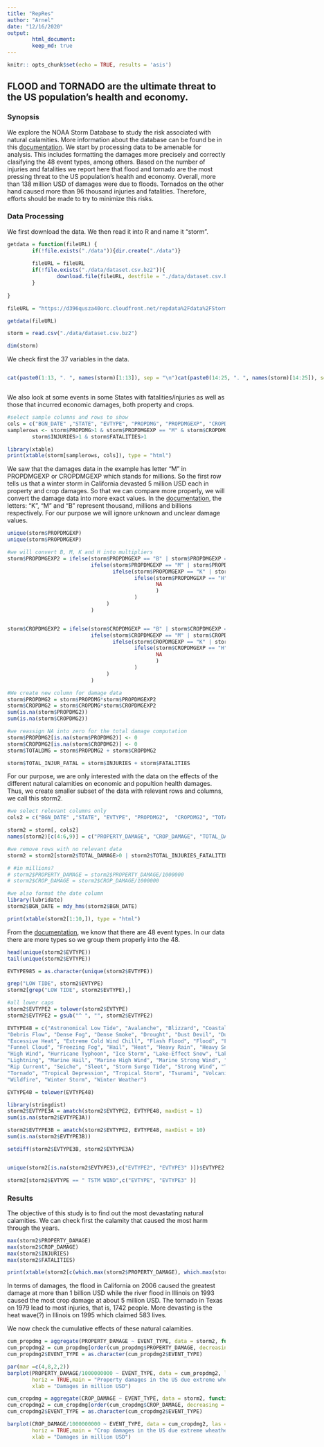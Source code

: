 ```yaml
---
title: "RepRes"
author: "Arnel"
date: "12/16/2020"
output: 
        html_document:
        keep_md: true
---
```


```r
knitr:: opts_chunk$set(echo = TRUE, results = 'asis')
```

## __FLOOD and TORNADO are the ultimate threat to the US population's health and economy.__

### __Synopsis__
We explore the NOAA Storm Database to study the risk associated with natural calamities. More information about the database can be found be in this [documentation][id]. We start by processing data to be amenable for analysis. This includes formatting the damages more precisely and correctly clasifying the 48 event types, among others. Based on the number of injuries and fatalities we report here that flood and tornado are the most pressing threat to the US population's health and economy. Overall, more than 138 million USD of damages were due to floods. Tornados on the other hand caused more than 96 thousand injuries and fatalities. Therefore, efforts should be made to try to minimize this risks. 

[id]:https://d396qusza40orc.cloudfront.net/repdata%2Fpeer2_doc%2Fpd01016005curr.pdf

### __Data Processing__

We first download the data. We then read it into R and name it "storm".

```r
getdata = function(fileURL) {
        if(!file.exists("./data")){dir.create("./data")}
        
        fileURL = fileURL
        if(!file.exists("./data/dataset.csv.bz2")){
                download.file(fileURL, destfile = "./data/dataset.csv.bz2")
        }
        
}

fileURL = "https://d396qusza40orc.cloudfront.net/repdata%2Fdata%2FStormData.csv.bz2"

getdata(fileURL)

storm = read.csv("./data/dataset.csv.bz2")

dim(storm)
```

We check first the 37 variables in the data.

:::: {style="display: flex;"}
::: {}
```r
cat(paste0(1:13, ". ", names(storm)[1:13]), sep = "\n")
```
:::
::: {}
```r
cat(paste0(14:25, ". ", names(storm)[14:25]), sep = "\n")
```
:::
::: {}
```r
cat(paste0(26:37, ". ", names(storm)[26:37]), sep = "\n")
```
:::
::::


We also look at some events in some States with fatalities/injuries as well as those that incurred economic damages, both property and crops. 

```r
#select sample columns and rows to show
cols = c("BGN_DATE" ,"STATE", "EVTYPE", "PROPDMG", "PROPDMGEXP", "CROPDMG", "CROPDMGEXP",  "INJURIES", "FATALITIES")
samplerows <- storm$PROPDMG>1 & storm$PROPDMGEXP == "M" & storm$CROPDMG>1 & storm$CROPDMGEXP == "M" &
        storm$INJURIES>1 & storm$FATALITIES>1

library(xtable)
print(xtable(storm[samplerows, cols]), type = "html")

```


We saw that the damages data in the example has letter "M"  in PROPDMGEXP or CROPDMGEXP which stands for millions. So the first row tells us that a winter storm in California devasted 5 million USD each in property and crop damages. So that we can compare more properly, we will convert the damage data into more exact values. In the [documentation][id], the letters: "K", "M" and "B" represent thousand, millions and billions respectively. For our purpose we will ignore unknown and unclear damage values. 

```r
unique(storm$PROPDMGEXP)
unique(storm$PROPDMGEXP)

#we will convert B, M, K and H into multipliers
storm$PROPDMGEXP2 = ifelse(storm$PROPDMGEXP == "B" | storm$PROPDMGEXP == "b", 1000000000,
                           ifelse(storm$PROPDMGEXP == "M" | storm$PROPDMGEXP == "m", 1000000,
                                  ifelse(storm$PROPDMGEXP == "K" | storm$PROPDMGEXP == "k", 1000,
                                         ifelse(storm$PROPDMGEXP == "H" | storm$PROPDMGEXP == "h", 100,
                                                NA 
                                                )
                                         )
                                )
                           )


storm$CROPDMGEXP2 = ifelse(storm$CROPDMGEXP == "B" | storm$CROPDMGEXP == "b", 1000000000,
                           ifelse(storm$CROPDMGEXP == "M" | storm$CROPDMGEXP == "m", 1000000,
                                  ifelse(storm$CROPDMGEXP == "K" | storm$CROPDMGEXP == "k", 1000,
                                         ifelse(storm$CROPDMGEXP == "H" | storm$CROPDMGEXP == "h", 100,
                                                NA 
                                                )
                                         )
                                )
                           )

#We create new column for damage data
storm$PROPDMG2 = storm$PROPDMG*storm$PROPDMGEXP2
storm$CROPDMG2 = storm$CROPDMG*storm$CROPDMGEXP2
sum(is.na(storm$PROPDMG2))
sum(is.na(storm$CROPDMG2))

#we reassign NA into zero for the total damage computation
storm$PROPDMG2[is.na(storm$PROPDMG2)] <- 0
storm$CROPDMG2[is.na(storm$CROPDMG2)] <- 0
storm$TOTALDMG = storm$PROPDMG2 + storm$CROPDMG2 

storm$TOTAL_INJUR_FATAL = storm$INJURIES + storm$FATALITIES 

```

For our purpose, we are only interested with the data on the effects of the different natural calamities on economic and popultion health damages. Thus, we create smaller subset of the data with relevant rows and columns, we call this storm2.

```r
#we select relevant columns only
cols2 = c("BGN_DATE" ,"STATE", "EVTYPE", "PROPDMG2",  "CROPDMG2", "TOTALDMG", "INJURIES", "FATALITIES", "TOTAL_INJUR_FATAL")

storm2 = storm[, cols2]
names(storm2)[c(4:6,9)] = c("PROPERTY_DAMAGE", "CROP_DAMAGE", "TOTAL_DAMAGE", "TOTAL_INJURIES_FATALITIES")

#we remove rows with no relevant data
storm2 = storm2[storm2$TOTAL_DAMAGE>0 | storm2$TOTAL_INJURIES_FATALITIES>0,]

# #in millions?
# storm2$PROPERTY_DAMAGE = storm2$PROPERTY_DAMAGE/1000000
# storm2$CROP_DAMAGE = storm2$CROP_DAMAGE/1000000

#we also format the date column
library(lubridate)
storm2$BGN_DATE = mdy_hms(storm2$BGN_DATE)

print(xtable(storm2[1:10,]), type = "html")
```

From the [documentation][id], we know that there are 48 event types. In our data there are more types so we group them properly into the 48.
```r
head(unique(storm2$EVTYPE))
tail(unique(storm2$EVTYPE))

EVTYPE985 = as.character(unique(storm2$EVTYPE))

grep("LOW TIDE", storm2$EVTYPE)
storm2[grep("LOW TIDE", storm2$EVTYPE),]

#all lower caps
storm2$EVTYPE2 = tolower(storm2$EVTYPE)
storm2$EVTYPE2 = gsub("^ ", "", storm2$EVTYPE2)

EVTYPE48 = c("Astronomical Low Tide", "Avalanche", "Blizzard", "Coastal Flood", "Cold Wind Chill", 
"Debris Flow", "Dense Fog", "Dense Smoke", "Drought", "Dust Devil", "Dust Storm",
"Excessive Heat", "Extreme Cold Wind Chill", "Flash Flood", "Flood", "Frost Freeze",
"Funnel Cloud", "Freezing Fog", "Hail", "Heat", "Heavy Rain", "Heavy Snow", "High Surf",
"High Wind", "Hurricane Typhoon", "Ice Storm", "Lake-Effect Snow", "Lakeshore Flood",
"Lightning", "Marine Hail", "Marine High Wind", "Marine Strong Wind", "Marine Thunderstorm Wind",
"Rip Current", "Seiche", "Sleet", "Storm Surge Tide", "Strong Wind", "Thunderstorm Wind",
"Tornado", "Tropical Depression", "Tropical Storm", "Tsunami", "Volcanic Ash", "Waterspout",
"Wildfire", "Winter Storm", "Winter Weather")

EVTYPE48 = tolower(EVTYPE48)

library(stringdist)
storm2$EVTYPE3A = amatch(storm2$EVTYPE2, EVTYPE48, maxDist = 1)
sum(is.na(storm2$EVTYPE3A))

storm2$EVTYPE3B = amatch(storm2$EVTYPE2, EVTYPE48, maxDist = 10)
sum(is.na(storm2$EVTYPE3B))

setdiff(storm2$EVTYPE3B, storm2$EVTYPE3A)


unique(storm2[is.na(storm2$EVTYPE3),c("EVTYPE2", "EVTYPE3" )])$EVTYPE2

storm2[storm2$EVTYPE == " TSTM WIND",c("EVTYPE", "EVTYPE3" )]
```


### __Results__
The objective of this study is to find out the most devastating natural calamities. We can check first the calamity that caused the most harm through the years.

```r
max(storm2$PROPERTY_DAMAGE)
max(storm2$CROP_DAMAGE)
max(storm2$INJURIES)
max(storm2$FATALITIES)

print(xtable(storm2[c(which.max(storm2$PROPERTY_DAMAGE), which.max(storm2$CROP_DAMAGE), which.max(storm2$INJURIES), which.max(storm2$FATALITIES)),]), type = "html")

```
In terms of damages, the flood in California on 2006 caused the greatest damage at more than 1 billion USD while the river flood in Illinois on 1993 caused the most crop damage at about 5 million USD. The tornado in Texas on 1979 lead to most injuries, that is, 1742 people. More devasting is the heat wave(?) in Illinois on 1995 which claimed 583 lives.

We now check the cumulative effects of these natural calamities.
```r
cum_propdmg = aggregate(PROPERTY_DAMAGE ~ EVENT_TYPE, data = storm2, function(x) sum(x, na.rm = TRUE))
cum_propdmg2 = cum_propdmg[order(cum_propdmg$PROPERTY_DAMAGE, decreasing = TRUE)[1:10],] 
cum_propdmg2$EVENT_TYPE = as.character(cum_propdmg2$EVENT_TYPE)

par(mar =c(4,8,2,2))
barplot(PROPERTY_DAMAGE/1000000000 ~ EVENT_TYPE, data = cum_propdmg2, las = 2, cex.names =0.8, 
        horiz = TRUE,main = "Property damages in the US due extreme wheather events", ylab ="",
        xlab = "Damages in million USD")

cum_cropdmg = aggregate(CROP_DAMAGE ~ EVENT_TYPE, data = storm2, function(x) sum(x, na.rm = TRUE))
cum_cropdmg2 = cum_cropdmg[order(cum_cropdmg$CROP_DAMAGE, decreasing = TRUE)[1:10],] 
cum_cropdmg2$EVENT_TYPE = as.character(cum_cropdmg2$EVENT_TYPE)

barplot(CROP_DAMAGE/1000000000 ~ EVENT_TYPE, data = cum_cropdmg2, las = 2, cex.names =0.8, 
        horiz = TRUE,main = "Crop damages in the US due extreme wheather events", ylab ="",
        xlab = "Damages in million USD")


```

